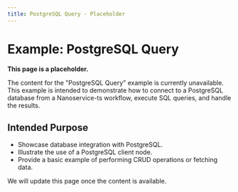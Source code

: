 ```yaml
---
title: PostgreSQL Query - Placeholder
---
```


# Example: PostgreSQL Query

**This page is a placeholder.**

The content for the "PostgreSQL Query" example is currently unavailable. This example is intended to demonstrate how to connect to a PostgreSQL database from a Nanoservice-ts workflow, execute SQL queries, and handle the results.

## Intended Purpose

*   Showcase database integration with PostgreSQL.
*   Illustrate the use of a PostgreSQL client node.
*   Provide a basic example of performing CRUD operations or fetching data.

We will update this page once the content is available.
